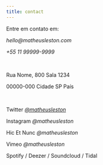 ```yaml
---
title: contact
---
```


Entre em contato em:

_hello@matheusleston.com_

_+55 11 99999-9999_

<br />

Rua Nome, 800 Sala 1234

00000-000 Cidade SP País

<br />

Twitter _[@matheusleston](https://twitter.com/matheusleston)_

Instagram _@matheusleston_

Hic Et Nunc _@matheusleston_

Vimeo _@matheusleston_

Spotify / Deezer / Soundcloud / Tidal
